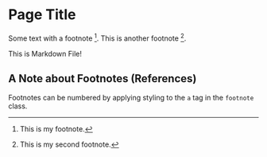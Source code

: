 # Page Title

Some text with a footnote [^1]. This is another footnote [^2].

This is Markdown File!

<HelloFromReact />

## A Note about Footnotes (References)

Footnotes can be numbered by applying styling to the `a` tag in the `footnote` class.

[^1]: This is my footnote.
[^2]: This is my second footnote.

